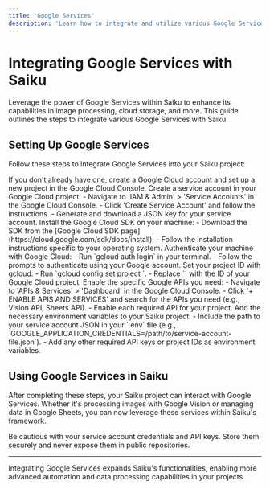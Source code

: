 ```yaml
---
title: 'Google Services'
description: 'Learn how to integrate and utilize various Google Services within Saiku for enhanced functionality and automation.'
---
```

# Integrating Google Services with Saiku

Leverage the power of Google Services within Saiku to enhance its capabilities in image processing, cloud storage, and more. This guide outlines the steps to integrate various Google Services with Saiku.

## Setting Up Google Services

Follow these steps to integrate Google Services into your Saiku project:

<Steps>
  <Step title="Create a Google Cloud Account">
    If you don't already have one, create a Google Cloud account and set up a new project in the Google Cloud Console.
  </Step>
  <Step title="Set Up a Service Account">
    Create a service account in your Google Cloud project:
    - Navigate to 'IAM & Admin' > 'Service Accounts' in the Google Cloud Console.
    - Click 'Create Service Account' and follow the instructions.
    - Generate and download a JSON key for your service account.
  </Step>
  <Step title="Install Google Cloud SDK">
    Install the Google Cloud SDK on your machine:
    - Download the SDK from the [Google Cloud SDK page](https://cloud.google.com/sdk/docs/install).
    - Follow the installation instructions specific to your operating system.
  </Step>
  <Step title="Authenticate with gcloud">
    Authenticate your machine with Google Cloud:
    - Run `gcloud auth login` in your terminal.
    - Follow the prompts to authenticate using your Google account.
  </Step>
  <Step title="Configure gcloud">
    Set your project ID with gcloud:
    - Run `gcloud config set project <your-project-id>`.
    - Replace `<your-project-id>` with the ID of your Google Cloud project.
  </Step>
  <Step title="Enable Google APIs">
    Enable the specific Google APIs you need:
    - Navigate to 'APIs & Services' > 'Dashboard' in the Google Cloud Console.
    - Click '+ ENABLE APIS AND SERVICES' and search for the APIs you need (e.g., Vision API, Sheets API).
    - Enable each required API for your project.
  </Step>
  <Step title="Configure Saiku Environment">
    Add the necessary environment variables to your Saiku project:
    - Include the path to your service account JSON in your `.env` file (e.g., `GOOGLE_APPLICATION_CREDENTIALS=/path/to/service-account-file.json`).
    - Add any other required API keys or project IDs as environment variables.
  </Step>
</Steps>

## Using Google Services in Saiku

After completing these steps, your Saiku project can interact with Google Services. Whether it's processing images with Google Vision or managing data in Google Sheets, you can now leverage these services within Saiku's framework.

<Warning>
  Be cautious with your service account credentials and API keys. Store them securely and never expose them in public repositories.
</Warning>

---

Integrating Google Services expands Saiku's functionalities, enabling more advanced automation and data processing capabilities in your projects.

<Footer />
